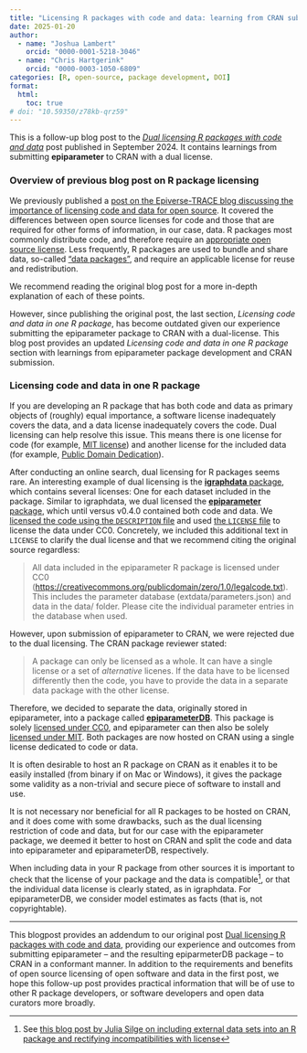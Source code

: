 ```yaml
---
title: "Licensing R packages with code and data: learning from CRAN submission"
date: 2025-01-20
author:
  - name: "Joshua Lambert"
    orcid: "0000-0001-5218-3046"
  - name: "Chris Hartgerink"
    orcid: "0000-0003-1050-6809"
categories: [R, open-source, package development, DOI]
format:
  html: 
    toc: true
# doi: "10.59350/z78kb-qrz59"
---
```


::: {.callout-note}
This is a follow-up blog post to the [_Dual licensing R packages with code and data_](data-licensing.html) post published in September 2024. It contains learnings from submitting **epiparameter** to CRAN with a dual license.
:::

### Overview of previous blog post on R package licensing

We previously published a [post on the Epiverse-TRACE blog discussing the importance of licensing code and data for open source](data-licensing.html). It covered the differences between open source licenses for code and those that are required for other forms of information, in our case, data. R packages most commonly distribute code, and therefore require an [appropriate open source license](https://cran.r-project.org/doc/FAQ/R-exts.html#Licensing). Less frequently, R packages are used to bundle and share data, so-called ["data packages"](https://r-pkgs.org/data.html), and require an applicable license for reuse and redistribution.

We recommend reading the original blog post for a more in-depth explanation of each of these points.

However, since publishing the original post, the last section, _Licensing code and data in one R package_, has become outdated given our experience submitting the epiparameter package to CRAN with a dual-license. This blog post provides an updated _Licensing code and data in one R package_ section with learnings from epiparameter package development and CRAN submission.

### Licensing code and data in one R package

If you are developing an R package that has both code and data as primary objects of (roughly) equal importance, a software license inadequately covers the data, and a data license inadequately covers the code. Dual licensing can help resolve this issue. This means there is one license for code (for example, [MIT license](https://mit-license.org))  and another license for the included data (for example, [Public Domain Dedication](https://creativecommons.org/publicdomain/zero/1.0/legalcode.txt)).

After conducting an online search, dual licensing for R packages seems rare. An interesting example of dual licensing is the [**igraphdata** package](https://github.com/igraph/igraphdata/blob/main/LICENSE), which contains several licenses: One for each dataset included in the package. Similar to igraphdata, we dual licensed the [**epiparameter** package](https://github.com/epiverse-trace/epiparameter), which until versus v0.4.0 contained both code and data. We [licensed the code using the `DESCRIPTION` file](https://github.com/epiverse-trace/epiparameter/blob/v0.3.0/DESCRIPTION#L28) and used [the `LICENSE` file](https://github.com/epiverse-trace/epiparameter/blob/v0.3.0/LICENSE) to license the data under CC0.  Concretely, we included this additional text  in `LICENSE` to clarify the dual license and that we recommend citing the original source regardless:

> All data included in the epiparameter R package is licensed under CC0 (<https://creativecommons.org/publicdomain/zero/1.0/legalcode.txt>). This includes the parameter database (extdata/parameters.json) and data in the data/ folder. Please cite the individual parameter entries in the database when used.

However, upon submission of epiparameter to CRAN, we were rejected due to the dual licensing. The CRAN package reviewer stated:

> A package can only be licensed as a whole. It can have a single license or a set of _alternative_ licenes. If the data have to be licensed differently then the code, you have to provide the data in a separate data package with the other license.

Therefore, we decided to separate the data, originally stored in epiparameter, into a package called [**epiparameterDB**](https://github.com/epiverse-trace/epiparameterDB). This package is solely [licensed under CC0](https://github.com/epiverse-trace/epiparameterDB/blob/main/DESCRIPTION#L15), and epiparameter can then also be solely [licensed under MIT](https://github.com/epiverse-trace/epiparameter/blob/main/DESCRIPTION#L28). Both packages are now hosted on CRAN using a single license dedicated to code or data.

::: {.callout-tip}
It is often desirable to host an R package on CRAN as it enables it to be easily installed (from binary if on Mac or Windows), it gives the package some validity as a non-trivial and secure piece of software to install and use.

It is not necessary nor beneficial for all R packages to be hosted on CRAN, and it does come with some drawbacks, such as the dual licensing restriction of code and data, but for our case with the epiparameter package, we deemed it better to host on CRAN and split the code and data into epiparameter and epiparameterDB, respectively.
:::

When including data in your R package from other sources it is important to check that the license of your package and the data is compatible[^1], or that the individual data license is clearly stated, as in igraphdata. For epiparameterDB, we consider model estimates as facts (that is, not copyrightable).

---

This blogpost provides an addendum to our original post [Dual licensing R packages with code and data](data-licensing.html), providing our experience and outcomes from submitting epiparameter -- and the resulting epiparmeterDB package -- to CRAN in a conformant manner. In addition to the requirements and benefits of open source licensing of open software and data in the first post, we hope this follow-up post provides practical information that will be of use to other R package developers, or software developers and open data curators more broadly.

[^1]: See [this blog post by Julia Silge on including external data sets into an R package and rectifying incompatibilities with license](https://juliasilge.com/blog/sentiment-lexicons/)
